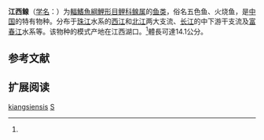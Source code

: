 {{Speciesbox
| name = 江西鳈
| status = NE
| status_system = IUCN3.1
| image = 
| genus = Sarcocheilichthys
| species = kiangsiensis
| authority = Nichols, 1930<ref name='id6162'>{{cite web| url =http://www.bioinfo.cn/db05/BjdwSpecies.php?action=view&id=6162| title =江西鳈| work =中国动物物种编目数据库| publisher =中国科学院微生物研究所| author =中国科学院动物研究所| accessdate =2009-04-11| deadurl =yes| archiveurl =https://web.archive.org/web/20160305073821/http://www.bioinfo.cn/db05/BjdwSpecies.php?action=view&id=6162| archivedate =2016-03-05}}</ref>
| synonyms = 
}}

'''江西鳈'''（[[学名|学名]]：{{lang|la|''Sarcocheilichthys kiangsiensis''}}）为[[輻鰭魚綱|輻鰭魚綱]][[鯉形目|鯉形目]][[鲤科|鲤科]][[鳈属|鳈属]]的[[鱼类|鱼类]]，俗名五色鱼、火烧鱼，是[[中国|中国]]的特有物种。分布于[[珠江|珠江]]水系的[[西江|西江]]和[[北江|北江]]两大支流、[[长江|长江]]的中下游干支流及[[富春江|富春江]]水系等。该物种的模式产地在江西湖口。<ref name='id6162'/>體長可達14.1公分。

== 参考文献 ==
{{reflist}}

== 扩展阅读 ==
{{refbegin}}
{{wikispecies-inline|Sarcocheilichthys kiangsiensis|江西鳈}}
{{refend}}
{{Taxonbar|from=Q3761834}}

[[Category:鳈属|kiangsiensis]]
[[Category:1930年描述的魚類|S]]


{{鯉形目小作品}}